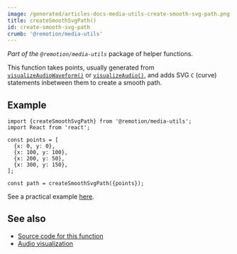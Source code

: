 ```yaml
---
image: /generated/articles-docs-media-utils-create-smooth-svg-path.png
title: createSmoothSvgPath()
id: create-smooth-svg-path
crumb: '@remotion/media-utils'
---
```


_Part of the `@remotion/media-utils`_ package of helper functions.

This function takes points, usually generated from [`visualizeAudioWaveform()`](/docs/media-utils/visualize-audio-waveform) or [`visualizeAudio()`](/docs/visualize-audio), and adds SVG `C` (curve) statements inbetween them to create a smooth path.

## Example

```tsx twoslash
import {createSmoothSvgPath} from '@remotion/media-utils';
import React from 'react';

const points = [
  {x: 0, y: 0},
  {x: 100, y: 100},
  {x: 200, y: 50},
  {x: 300, y: 150},
];

const path = createSmoothSvgPath({points});
```

See a practical example [here](http://localhost:3001/docs/media-utils/visualize-audio-waveform#examples).

## See also

- [Source code for this function](https://github.com/remotion-dev/remotion/blob/main/packages/media-utils/src/create-smooth-svg-path.ts)
- [Audio visualization](/docs/audio/visualization)
